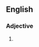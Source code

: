 {{also|posterolateral}}
==English==

===Adjective===
{{en-adj|-}}

# {{alternative spelling of|en|posterolateral}}